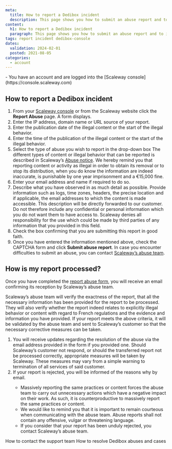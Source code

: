 ```yaml
---
meta:
  title: How to report a Dedibox incident
  description: This page shows you how to submit an abuse report and to indicate how the report will be processed.
content:
  h1: How to report a Dedibox incident
  paragraph: This page shows you how to submit an abuse report and to indicate how the report will be processed.
tags: report incident dedibox-console
dates:
  validation: 2024-02-01
  posted: 2021-08-05
categories:
  - account
---
```


<Message type="requirement">
  - You have an account and are logged into the [Scaleway console](https://console.scaleway.com)
</Message>

## How to report a Dedibox incident
1. From your [Scaleway console](https://console.scaleway.com) or from the Scaleway website click the **Report Abuse** page. A form displays.
2. Enter the IP address, domain name or URL source of your report.
3. Enter the publication date of the illegal content or the start of the illegal behavior.
4. Enter the time of the publication of the illegal content or the start of the illegal behavior.
5. Select the type of abuse you wish to report in the drop-down box
    <Message type="tip">
      The different types of content or illegal behavior that can be reported is described in Scaleway’s [Abuse notice](https://www.scaleway.com/en/abuse-notice/).
    </Message>
    <Message type="important">
      We hereby remind you that reporting content or activity as illegal in order to obtain its removal or to stop its distribution, when you do know the information are indeed inaccurate, is punishable by one year imprisonment and a €15,000 fine.
    </Message>
6. Enter your email address and name if required to do so.
7. Describe what you have observed in as much detail as possible. Provide information such as logs, time zones, headers, the precise location and if applicable, the email addresses to which the content is made accessible.
    <Message type="important">
      This description will be directly forwarded to our customer. Do not therefore include any confidential or personal information which you do not want them to have access to. 
      Scaleway denies all responsibility for the use which could be made by third parties of any information that you provided in this field.
    </Message>
8. Check the box confirming that you are submitting this report in good faith.
9. Once you have entered the information mentioned above, check the CAPTCHA form and click **Submit abuse report**.
    <Message type="note">
      In case you encounter difficulties to submit an abuse, you can contact [Scaleway’s abuse team](https://www.scaleway.com/fr/contact-trust-et-safety/).
    </Message>

## How is my report processed?
Once you have completed the [report abuse form](https://abuse.scaleway.com/), you will receive an email confirming its reception by Scaleway’s abuse team.

Scaleway’s abuse team will verify the exactness of the report, that all the necessary information has been provided for the report to be processed. They will also verify whether the report indeed relates to explicitly illegal behavior or content with regard to French regulations and the evidence and information you have provided. If your report meets the above criteria, it will be validated by the abuse team and sent to Scaleway’s customer so that the necessary corrective measures can be taken.

1. You will receive updates regarding the resolution of the abuse via the email address provided in the form if you provided one.
    <Message type="note">
      Should Scaleway’s customer not respond, or should the transferred report not be processed correctly, appropriate measures will be taken by Scaleway. These measures may vary from a simple warning to termination of all services of said customer.
    </Message>
2. If your report is rejected, you will be informed of the reasons why by email.
    <Message type="note">
      * Massively reporting the same practices or content forces the abuse team to carry out unnecessary actions which have a negative impact on their work. As such, it is counterproductive to massively report the same practices or content.
      * We would like to remind you that it is important to remain courteous when communicating with the abuse team. Abuse reports shall not contain any offensive, vulgar or threatening language.
      * If you consider that your report has been unduly rejected, you contact Scaleway’s abuse team.
    </Message>

<Navigation title="See also">
  <PreviousButton to="/dedibox-console/account/how-to/contact-support">How to contact the support team</PreviousButton>
  <NextButton to="/dedibox-console/account/how-to/resolve-abuse">How to resolve Dedibox abuses and cases</NextButton>
</Navigation>